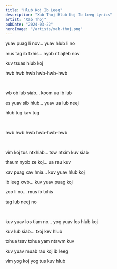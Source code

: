 ```yaml
---
title: "Hlub Koj Ib Leeg"
description: "Xab Thoj Hlub Koj Ib Leeg Lyrics"
artist: "Xab Thoj"
pubDate: "2024-03-22"
heroImage: "/artists/xab-thoj.png"
---
```


yuav puag li nov... yuav hlub li no

mus tag ib txhis... nyob ntiajteb nov

kuv tsuas hlub koj

hwb hwb hwb hwb-hwb-hwb

<br />

wb ob lub siab... koom ua ib lub

es yuav sib hlub... yuav ua lub neej

hlub tug kav tug

<br />

hwb hwb hwb hwb-hwb-hwb

<br />

vim koj tus ntxhiab... tsw ntxim kuv siab

thaum nyob ze koj... ua rau kuv

xav puag xav hnia... kuv yuav hlub koj

ib leeg xwb... kuv yuav puag koj

zoo li no... mus ib txhis

tag lub neej no

<br />

kuv yuav los tiam no... yog yuav los hlub koj

kuv lub siab... txoj kev hlub

txhua tsav txhua yam ntawm kuv

kuv yuav muab rau koj ib leeg

vim yog koj yog tus kuv hlub
